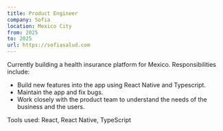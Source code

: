 ```yaml
---
title: Product Engineer
company: Sofia
location: Mexico City
from: 2025
to: 2025
url: https://sofiasalud.com
---
```


Currently building a health insurance platform for Mexico. Responsibilities include:

- Build new features into the app using React Native and Typescript.
- Maintain the app and fix bugs.
- Work closely with the product team to understand the needs of the business and the users.

Tools used: React, React Native, TypeScript
